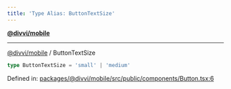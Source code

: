 ```yaml
---
title: 'Type Alias: ButtonTextSize'
---
```

[**@divvi/mobile**](../README)

---

[@divvi/mobile](../README) / ButtonTextSize
```ts
type ButtonTextSize = 'small' | 'medium'
```

Defined in: [packages/@divvi/mobile/src/public/components/Button.tsx:6](https://github.com/divvi-xyz/divvi-mobile/blob/main/packages/@divvi/mobile/src/public/components/Button.tsx#L6)

